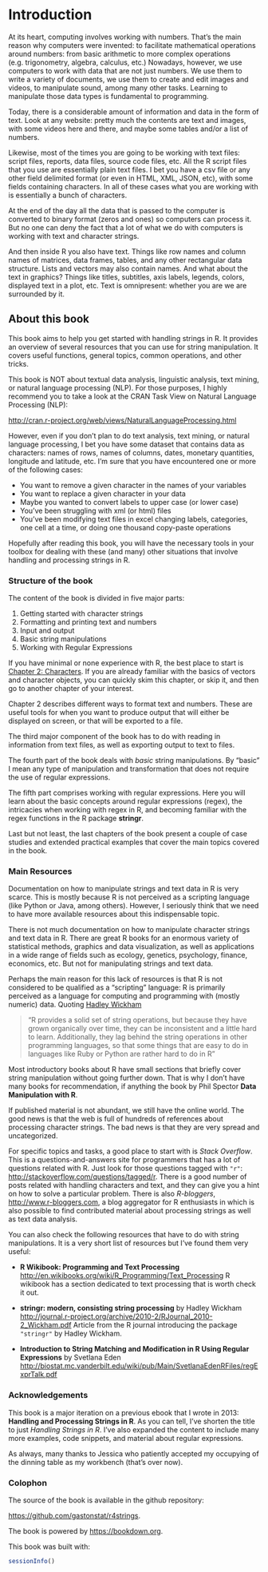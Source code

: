 # Introduction {#intro}

At its heart, computing involves working with numbers. That's the main reason 
why computers were invented: to facilitate mathematical operations around
numbers: from basic arithmetic to more complex operations (e.g. trigonometry, 
algebra, calculus, etc.) Nowadays, however, we use computers to work with 
data that are not just numbers. We use them to write a variety of documents, 
we use them to create and edit images and videos, to manipulate sound, among 
many other tasks. Learning to manipulate those data types is fundamental to 
programming.

Today, there is a considerable amount of information and data in the form 
of text. Look at any website: pretty much the contents are text and images, 
with some videos here and there, and maybe some tables and/or a list of numbers. 

Likewise, most of the times you are going to be working with text files: 
script files, reports, data files, source code files, etc. 
All the  R script files that you use are essentially plain text files. 
I bet you have a csv file or any other field delimited format 
(or even in HTML, XML, JSON, etc), with some fields containing characters. 
In all of these cases what you are working with is essentially 
a bunch of characters.

At the end of the day all the data that is passed to the computer is converted 
to binary format (zeros and ones) so computers can process it. But no one can
deny the fact that a lot of what we do with computers is working with text and 
character strings. 

And then inside R you also have text. Things like row
names and column names of matrices, data frames, tables, and any other 
rectangular data structure. Lists and vectors may also contain names. 
And what about the text in graphics? Things like titles, subtitles, 
axis labels, legends, colors, displayed text in a plot, etc.
Text is omnipresent: whether you are we are surrounded by it.


## About this book

This book aims to help you get started with handling strings in R. It provides 
an overview of several resources that you can use for string manipulation. It 
covers useful functions, general topics, common operations, and other tricks.

This book is NOT about textual data analysis, linguistic analysis, text mining, 
or natural language processing (NLP). For those purposes, I highly recommend 
you to take a look at the CRAN Task View on Natural Language Processing (NLP):

[http://cran.r-project.org/web/views/NaturalLanguageProcessing.html](http://cran.r-project.org/web/views/NaturalLanguageProcessing.html)

However, even if you don't plan to do text analysis, text mining, or natural 
language processing, I bet you have some dataset that contains data as 
characters: names of rows, names of columns, dates, monetary quantities, 
longitude and latitude, etc. I'm sure that you have encountered one or more of 
the following cases:

- You want to remove a given character in the names of your variables
- You want to replace a given character in your data
- Maybe you wanted to convert labels to upper case (or lower case)
- You've been struggling with xml (or html) files
- You've been modifying text files in excel changing labels, categories, one cell at a time, or doing one thousand copy-paste operations 


Hopefully after reading this book, you will have the necessary tools in your 
toolbox for dealing with these (and many) other situations that involve 
handling and processing strings in R.


### Structure of the book

The content of the book is divided in five major parts:

1. Getting started with character strings
2. Formatting and printing text and numbers
3. Input and output
4. Basic string manipulations
5. Working with Regular Expressions

If you have minimal or none experience with R, the best place to start is 
[Chapter 2: Characters](#chars). If you are already familiar with the basics
of vectors and character objects, you can quickly skim this chapter, or skip it, 
and then go to another chapter of your interest.

Chapter 2 describes different ways to format text and numbers. These are 
useful tools for when you want to produce output that will either be displayed
on screen, or that will be exported to a file.

The third major component of the book has to do with reading in information from
text files, as well as exporting output to text to files.

The fourth part of the book deals with _basic_ string manipulations. By "basic"
I mean any type of manipulation and transformation that does not require
the use of regular expressions.

The fifth part comprises working with regular expressions. Here you will learn
about the basic concepts around regular expressions (regex), the intricacies 
when working with regex in R, and becoming familiar with the regex functions 
in the R package __stringr__.

Last but not least, the last chapters of the book present a couple of case 
studies and extended practical examples that cover the main topics covered
in the book.


### Main Resources

Documentation on how to manipulate strings and text data in R is very scarce. 
This is mostly because R is not perceived as a scripting language (like Python 
or Java, among others). However, I seriously think that we need to have more 
available resources about this indispensable topic. 

There is not much documentation on how to manipulate character strings and text 
data in R. There are great R books for an enormous variety of statistical 
methods, graphics and data visualization, as well as applications in a wide 
range of fields such as ecology, genetics, psychology, finance, economics, etc. 
But not for manipulating strings and text data. 

Perhaps the main reason for this lack of resources is that R is not considered 
to be qualified as a "scripting" language: R is primarily perceived as a 
language for computing and programming with (mostly numeric) data. Quoting 
[Hadley Wickham](http://journal.r-project.org/archive/2010-2/RJournal_2010-2_Wickham.pdf)

> "R provides a solid set of string operations, but because they have grown 
> organically over time, they can be inconsistent and a little hard to learn. 
> Additionally, they lag behind the string operations in other programming 
> languages, so that some things that are easy to do in languages like Ruby or 
> Python are rather hard to do in R"

Most introductory books about R have small sections that briefly cover string 
manipulation without going further down. That is why I don't have many books 
for recommendation, if anything the book by Phil Spector 
__Data Manipulation with R__. 

If published material is not abundant, we still have the online world. The good 
news is that the web is full of hundreds of references about processing 
character strings. The bad news is that they are very spread and uncategorized. 

For specific topics and tasks, a good place to start with is _Stack Overflow_. 
This is a questions-and-answers site for programmers that has a lot of 
questions related with R. Just look for those questions tagged with `"r"`: 
[http://stackoverflow.com/questions/tagged/r](http://stackoverflow.com/questions/tagged/r). 
There is a good number of posts related with handling characters and text, and 
they can give you a hint on how to solve a particular problem. There is also 
_R-bloggers_, [http://www.r-bloggers.com](http://www.r-bloggers.com), a blog 
aggregator for R enthusiasts in which is also possible to find contributed 
material about processing strings as well as text data analysis.

You can also check the following resources that have to do with string 
manipulations. It is a very short list of resources but I've found them very 
useful:

- __R Wikibook: Programming and Text Processing__
[http://en.wikibooks.org/wiki/R_Programming/Text_Processing](http://en.wikibooks.org/wiki/R_Programming/Text_Processing)
 R wikibook has a section dedicated to text processing that is worth check it out.

- __stringr: modern, consisting string processing__ by Hadley Wickham
[http://journal.r-project.org/archive/2010-2/RJournal_2010-2_Wickham.pdf](http://journal.r-project.org/archive/2010-2/RJournal_2010-2_Wickham.pdf)
Article from the R journal introducing the package `"stringr"` by Hadley Wickham.
 
- __Introduction to String Matching and Modification in R Using Regular Expressions__ by Svetlana Eden
[http://biostat.mc.vanderbilt.edu/wiki/pub/Main/SvetlanaEdenRFiles/regExprTalk.pdf](http://biostat.mc.vanderbilt.edu/wiki/pub/Main/SvetlanaEdenRFiles/regExprTalk.pdf)



### Acknowledgements

This book is a major iteration on a previous ebook that I wrote in 2013:
__Handling and Processing Strings in R__. As you can tell, I've shorten the
title to just _Handling Strings in R_. I've also expanded the content to
include many more examples, code snippets, and material about regular 
expressions.

As always, many thanks to Jessica who patiently accepted my occupying of the
dinning table as my workbench (that's over now).


### Colophon

The source of the book is available in the github repository:

[https://github.com/gastonstat/r4strings](https://github.com/gastonstat/r4strings).

The book is powered by [https://bookdown.org](https://bookdown.org).

This book was built with:

```r
sessionInfo()
```



